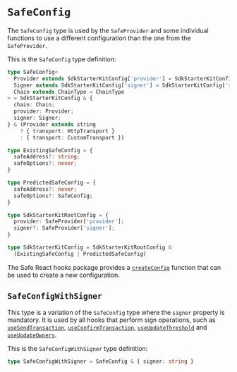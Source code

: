 
# `SafeConfig`

The `SafeConfig` type is used by the `SafeProvider` and some individual functions to use a different configuration than the one from the `SafeProvider`.

This is the `SafeConfig` type definition:

```typescript
type SafeConfig<
  Provider extends SdkStarterKitConfig['provider'] = SdkStarterKitConfig['provider'],
  Signer extends SdkStarterKitConfig['signer'] = SdkStarterKitConfig['signer'],
  Chain extends ChainType = ChainType
> = SdkStarterKitConfig & {
  chain: Chain;
  provider: Provider;
  signer: Signer;
} & (Provider extends string
    ? { transport: HttpTransport }
    : { transport: CustomTransport })

type ExistingSafeConfig = {
  safeAddress?: string;
  safeOptions?: never;
}

type PredictedSafeConfig = {
  safeAddress?: never;
  safeOptions?: SafeConfig;
}

type SdkStarterKitRootConfig = {
  provider: SafeProvider['provider'];
  signer?: SafeProvider['signer'];
}

type SdkStarterKitConfig = SdkStarterKitRootConfig &
  (ExistingSafeConfig | PredictedSafeConfig)
```

The Safe React hooks package provides a [`createConfig`](./createconfig.mdx) function that can be used to create a new configuration.

## `SafeConfigWithSigner`

This type is a variation of the `SafeConfig` type where the `signer` property is mandatory. It is used by all hooks that perform sign operations, such as [`useSendTransaction`](./usesendtransaction.mdx), [`useConfirmTransaction`](./useconfirmtransaction.mdx), [`useUpdateThreshold`](./useupdatethreshold.mdx) and [`useUpdateOwners`](./useupdateowners.mdx).

This is the `SafeConfigWithSigner` type definition:

```typescript
type SafeConfigWithSigner = SafeConfig & { signer: string }
```
